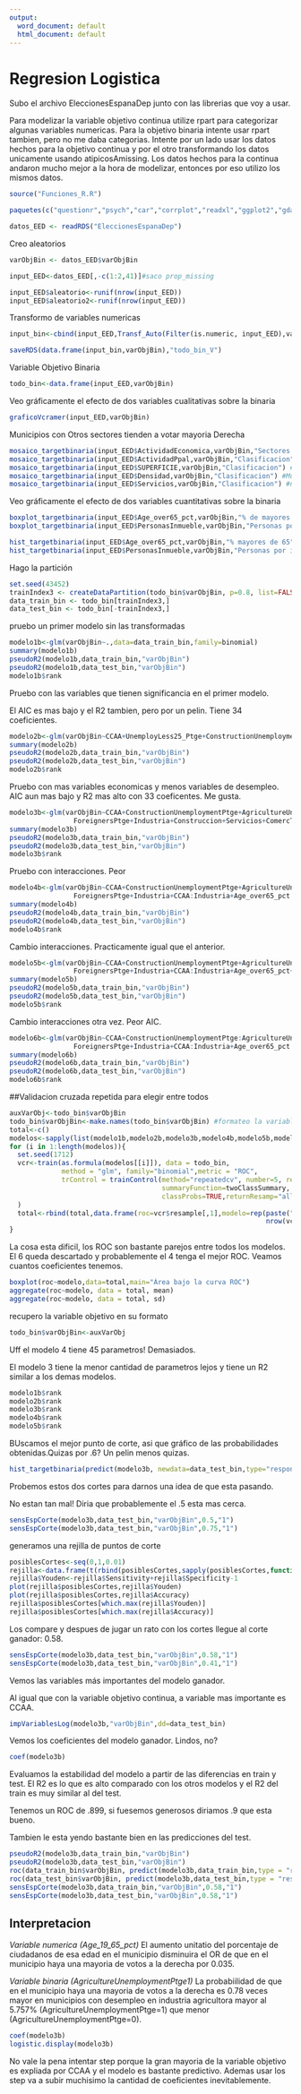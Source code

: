 ---
output:
  word_document: default
  html_document: default
---
# Regresion Logistica

Subo el archivo EleccionesEspanaDep junto con las librerias que voy a usar.

Para modelizar la variable objetivo continua utilize rpart para categorizar algunas variables numericas. Para la objetivo binaria intente usar rpart tambien, pero no me daba categorias. Intente por un lado usar los datos hechos para la objetivo continua y por el otro transformando los datos unicamente usando atipicosAmissing. Los datos hechos para la continua andaron mucho mejor a la hora de modelizar, entonces por eso utilizo los mismos datos.

```{r message=FALSE, warning=FALSE, tidy=TRUE}
source("Funciones_R.R")

paquetes(c("questionr","psych","car","corrplot","readxl","ggplot2","gdata","caret","lmSupport","rpart","glmnet","dplyr","epiDisplay","pROC"))

datos_EED <- readRDS("EleccionesEspanaDep")
```

Creo aleatorios

```{r message=FALSE, warning=FALSE,tidy=TRUE}
varObjBin <- datos_EED$varObjBin

input_EED<-datos_EED[,-c(1:2,41)]#saco prop_missing

input_EED$aleatorio<-runif(nrow(input_EED))
input_EED$aleatorio2<-runif(nrow(input_EED))
```

Transformo de variables numericas

```{r message=FALSE, warning=FALSE,tidy=TRUE}
input_bin<-cbind(input_EED,Transf_Auto(Filter(is.numeric, input_EED),varObjBin))

saveRDS(data.frame(input_bin,varObjBin),"todo_bin_V")
```

Variable Objetivo Binaria

```{r message=FALSE, warning=FALSE,tidy=TRUE}
todo_bin<-data.frame(input_EED,varObjBin)
```

Veo gráficamente el efecto de dos variables cualitativas sobre la binaria
```{r message=FALSE, warning=FALSE,tidy=TRUE}
graficoVcramer(input_EED,varObjBin)
```


Municipios con Otros sectores tienden a votar mayoria Derecha

```{r message=FALSE, warning=FALSE,tidy=TRUE}
mosaico_targetbinaria(input_EED$ActividadEconomica,varObjBin,"Sectores de comercio, servicio, industria y construccion")
mosaico_targetbinaria(input_EED$ActividadPpal,varObjBin,"Clasificacion") #esta sí influye
mosaico_targetbinaria(input_EED$SUPERFICIE,varObjBin,"Clasificacion") #no influye
mosaico_targetbinaria(input_EED$Densidad,varObjBin,"Clasificacion") #Municipios con muy baja densidad tienden a votar mayoritariamente Derecha
mosaico_targetbinaria(input_EED$Servicios,varObjBin,"Clasificacion") #no influye
```

Veo gráficamente el efecto de dos variables cuantitativas sobre la binaria

```{r message=FALSE, warning=FALSE,tidy=TRUE}
boxplot_targetbinaria(input_EED$Age_over65_pct,varObjBin,"% de mayores de 65") # municipios con mayor porcentaje tienden a votar derecha mas que izquierda
boxplot_targetbinaria(input_EED$PersonasInmueble,varObjBin,"Personas por inmueble") # mientras mas personas por inmueble en un municipio, menos votan mayoria derecha.
```



```{r message=FALSE, warning=FALSE,tidy=TRUE}
hist_targetbinaria(input_EED$Age_over65_pct,varObjBin,"% mayores de 65") 
hist_targetbinaria(input_EED$PersonasInmueble,varObjBin,"Personas por inmueble")
```

Hago la partición

```{r message=FALSE, warning=FALSE,tidy=TRUE}
set.seed(43452)
trainIndex3 <- createDataPartition(todo_bin$varObjBin, p=0.8, list=FALSE)
data_train_bin <- todo_bin[trainIndex3,]
data_test_bin <- todo_bin[-trainIndex3,]
```

pruebo un primer modelo sin las transformadas

```{r message=FALSE, warning=FALSE,tidy=TRUE}
modelo1b<-glm(varObjBin~.,data=data_train_bin,family=binomial)
summary(modelo1b)
pseudoR2(modelo1b,data_train_bin,"varObjBin")
pseudoR2(modelo1b,data_test_bin,"varObjBin")
modelo1b$rank
```

Pruebo con las variables que tienen significancia en el primer modelo.

El AIC es mas bajo y el R2 tambien, pero por un pelin. Tiene 34 coeficientes.

```{r message=FALSE, warning=FALSE,tidy=TRUE}
modelo2b<-glm(varObjBin~CCAA+UnemployLess25_Ptge+ConstructionUnemploymentPtge+ServicesUnemploymentPtge+IndustryUnemploymentPtge+AgricultureUnemploymentPtge+Unemploy25_40_Ptge+ActividadPpal+DifComAutonPtge+Age_19_65_pct+ForeignersPtge+Industria,data=data_train_bin,family=binomial)
summary(modelo2b)
pseudoR2(modelo2b,data_train_bin,"varObjBin")
pseudoR2(modelo2b,data_test_bin,"varObjBin")
modelo2b$rank
```

Pruebo con mas variables economicas y menos variables de desempleo.
AIC aun mas bajo y R2 mas alto con 33 coeficentes. Me gusta.

```{r message=FALSE, warning=FALSE,tidy=TRUE}
modelo3b<-glm(varObjBin~CCAA+ConstructionUnemploymentPtge+AgricultureUnemploymentPtge+ActividadPpal+DifComAutonPtge+Age_19_65_pct+
                ForeignersPtge+Industria+Construccion+Servicios+ComercTTEHosteleria,data=data_train_bin,family=binomial)
summary(modelo3b)
pseudoR2(modelo3b,data_train_bin,"varObjBin")
pseudoR2(modelo3b,data_test_bin,"varObjBin")
modelo3b$rank
```

Pruebo con interacciones.
Peor

```{r message=FALSE, warning=FALSE,tidy=TRUE}
modelo4b<-glm(varObjBin~CCAA+ConstructionUnemploymentPtge+AgricultureUnemploymentPtge+ActividadPpal+DifComAutonPtge+Age_19_65_pct+
                ForeignersPtge+Industria+CCAA:Industria+Age_over65_pct:Age_0to4_Ptge,data=data_train_bin,family=binomial)
summary(modelo4b)
pseudoR2(modelo4b,data_train_bin,"varObjBin")
pseudoR2(modelo4b,data_test_bin,"varObjBin")
modelo4b$rank
```

Cambio interacciones.
Practicamente igual que el anterior.

```{r message=FALSE, warning=FALSE,tidy=TRUE}
modelo5b<-glm(varObjBin~CCAA+ConstructionUnemploymentPtge+AgricultureUnemploymentPtge+ActividadPpal+DifComAutonPtge+Age_19_65_pct+
                ForeignersPtge+Industria+CCAA:Industria+Age_over65_pct+Age_0to4_Ptge,data=data_train_bin,family=binomial)
summary(modelo5b)
pseudoR2(modelo5b,data_train_bin,"varObjBin")
pseudoR2(modelo5b,data_test_bin,"varObjBin")
modelo5b$rank
```

Cambio interacciones otra vez.
Peor AIC.

```{r message=FALSE, warning=FALSE,tidy=TRUE}
modelo6b<-glm(varObjBin~CCAA+ConstructionUnemploymentPtge:AgricultureUnemploymentPtge+ActividadEconomica+DifComAutonPtge+
                ForeignersPtge+Industria+CCAA:Industria+Age_over65_pct:Age_0to4_Ptge,data=data_train_bin,family=binomial)
summary(modelo6b)
pseudoR2(modelo6b,data_train_bin,"varObjBin")
pseudoR2(modelo6b,data_test_bin,"varObjBin")
modelo6b$rank
```

##Validacion cruzada repetida para elegir entre todos

```{r message=FALSE, warning=FALSE,tidy=TRUE}
auxVarObj<-todo_bin$varObjBin
todo_bin$varObjBin<-make.names(todo_bin$varObjBin) #formateo la variable objetivo para que funcione el codigo
total<-c()
modelos<-sapply(list(modelo1b,modelo2b,modelo3b,modelo4b,modelo5b,modelo6b),formula)
for (i in 1:length(modelos)){
  set.seed(1712)
  vcr<-train(as.formula(modelos[[i]]), data = todo_bin,
             method = "glm", family="binomial",metric = "ROC",
             trControl = trainControl(method="repeatedcv", number=5, repeats=20,
                                      summaryFunction=twoClassSummary,
                                      classProbs=TRUE,returnResamp="all")
  )
  total<-rbind(total,data.frame(roc=vcr$resample[,1],modelo=rep(paste("Modelo",i),
                                                                nrow(vcr$resample))))
}
```

La cosa esta dificil, los ROC son bastante parejos entre todos los modelos. El 6 queda descartado y probablemente el 4 tenga el mejor ROC. Veamos cuantos coeficientes tenemos.

```{r message=FALSE, warning=FALSE,tidy=TRUE}
boxplot(roc~modelo,data=total,main="Área bajo la curva ROC") 
aggregate(roc~modelo, data = total, mean) 
aggregate(roc~modelo, data = total, sd)
```

recupero la variable objetivo en su formato

```{r message=FALSE, warning=FALSE,tidy=TRUE}
todo_bin$varObjBin<-auxVarObj
```

Uff el modelo 4 tiene 45 parametros! Demasiados.

El modelo 3 tiene la menor cantidad de parametros lejos y tiene un R2 similar a los demas modelos.

```{r message=FALSE, warning=FALSE,tidy=TRUE}
modelo1b$rank
modelo2b$rank 
modelo3b$rank
modelo4b$rank 
modelo5b$rank
```

BUscamos el mejor punto de corte, asi que gráfico de las probabilidades obtenidas.Quizas por .6? Un pelin menos quizas.

```{r message=FALSE, warning=FALSE,tidy=TRUE}
hist_targetbinaria(predict(modelo3b, newdata=data_test_bin,type="response"),data_test_bin$varObjBin,"probabilidad")
```

Probemos estos dos cortes para darnos una idea de que esta pasando.

No estan tan mal! Diria que probablemente el .5 esta mas cerca.

```{r message=FALSE, warning=FALSE,tidy=TRUE}
sensEspCorte(modelo3b,data_test_bin,"varObjBin",0.5,"1")
sensEspCorte(modelo3b,data_test_bin,"varObjBin",0.75,"1")
```

generamos una rejilla de puntos de corte

```{r message=FALSE, warning=FALSE,tidy=TRUE}
posiblesCortes<-seq(0,1,0.01)
rejilla<-data.frame(t(rbind(posiblesCortes,sapply(posiblesCortes,function(x) sensEspCorte(modelo3b,data_test_bin,"varObjBin",x,"1")))))
rejilla$Youden<-rejilla$Sensitivity+rejilla$Specificity-1
plot(rejilla$posiblesCortes,rejilla$Youden)
plot(rejilla$posiblesCortes,rejilla$Accuracy)
rejilla$posiblesCortes[which.max(rejilla$Youden)]
rejilla$posiblesCortes[which.max(rejilla$Accuracy)]
```

Los compare y despues de jugar un rato con los cortes llegue al corte ganador: 0.58.

```{r message=FALSE, warning=FALSE,tidy=TRUE}
sensEspCorte(modelo3b,data_test_bin,"varObjBin",0.58,"1")
sensEspCorte(modelo3b,data_test_bin,"varObjBin",0.41,"1")
```

Vemos las variables más importantes del modelo ganador.

Al igual que con la variable objetivo continua, a variable mas importante es CCAA.

```{r message=FALSE, warning=FALSE,tidy=TRUE}
impVariablesLog(modelo3b,"varObjBin",dd=data_test_bin) 
```

Vemos los coeficientes del modelo ganador. Lindos, no?

```{r message=FALSE, warning=FALSE,tidy=TRUE}
coef(modelo3b)
```

Evaluamos la estabilidad del modelo a partir de las diferencias en train y test. El R2 es lo que es alto comparado con los otros modelos y el R2 del train es muy similar al del test.

Tenemos un ROC de .899, si fuesemos generosos diriamos .9 que esta bueno.

Tambien le esta yendo bastante bien en las predicciones del test.

```{r message=FALSE, warning=FALSE,tidy=TRUE}
pseudoR2(modelo3b,data_train_bin,"varObjBin")
pseudoR2(modelo3b,data_test_bin,"varObjBin")
roc(data_train_bin$varObjBin, predict(modelo3b,data_train_bin,type = "response"), direction="<")
roc(data_test_bin$varObjBin, predict(modelo3b,data_test_bin,type = "response"), direction="<")
sensEspCorte(modelo3b,data_train_bin,"varObjBin",0.58,"1")
sensEspCorte(modelo3b,data_test_bin,"varObjBin",0.58,"1")
```

## Interpretacion

*Variable numerica (Age_19_65_pct)
  *El aumento unitatio del porcentaje de ciudadanos de esa edad en el municipio disminuira el OR de que en el municipio haya una mayoria de votos a la derecha por 0.035.
  
*Variable binaria (AgricultureUnemploymentPtge1)
  *La probabiilidad de que en el municipio haya una mayoria de votos a la derecha es 0.78 veces mayor en municipios con desempleo en industria agricultora mayor al 5.757% (AgricultureUnemploymentPtge=1) que menor (AgricultureUnemploymentPtge=0). 
  
```{r}
coef(modelo3b)
logistic.display(modelo3b)
```

No vale la pena intentar step porque la gran mayoria de la variable objetivo es expliada por CCAA y el modelo es bastante predictivo.
Ademas usar los step va a subir muchisimo la cantidad de coeficientes inevitablemente.
